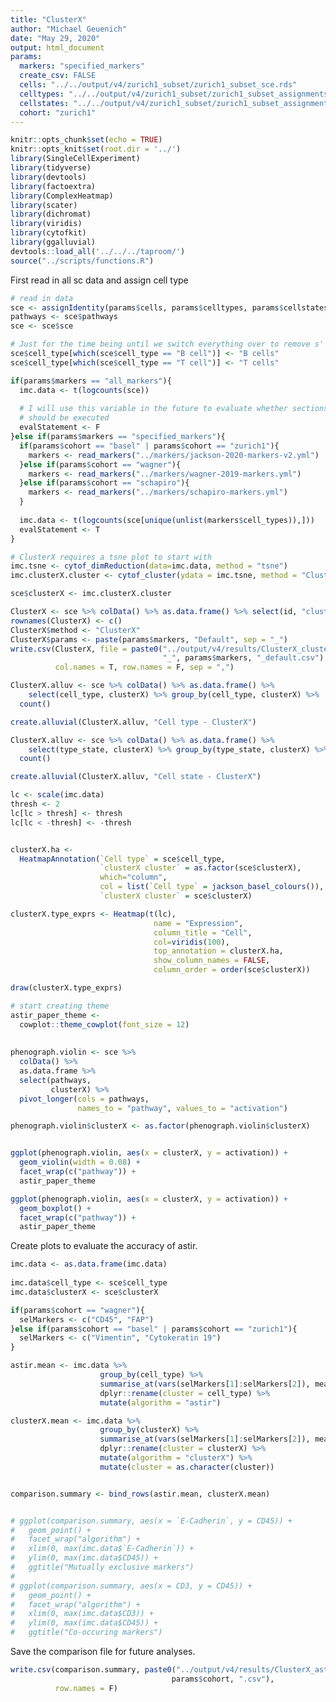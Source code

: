 ```yaml
---
title: "ClusterX"
author: "Michael Geuenich"
date: "May 29, 2020"
output: html_document
params:
  markers: "specified_markers"
  create_csv: FALSE
  cells: "../../output/v4/zurich1_subset/zurich1_subset_sce.rds"
  celltypes: "../../output/v4/zurich1_subset/zurich1_subset_assignments_type.csv"
  cellstates: "../../output/v4/zurich1_subset/zurich1_subset_assignments_state.csv" 
  cohort: "zurich1"
---
```


```r
knitr::opts_chunk$set(echo = TRUE)
knitr::opts_knit$set(root.dir = '../')
library(SingleCellExperiment)
library(tidyverse)
library(devtools)
library(factoextra)
library(ComplexHeatmap)
library(scater)
library(dichromat)
library(viridis)
library(cytofkit)
library(ggalluvial)
devtools::load_all('../../../taproom/')
source("../scripts/functions.R")
```


First read in all sc data and assign cell type
```r
# read in data
sce <- assignIdentity(params$cells, params$celltypes, params$cellstates)
pathways <- sce$pathways
sce <- sce$sce

# Just for the time being until we switch everything over to remove s' at the end
sce$cell_type[which(sce$cell_type == "B cell")] <- "B cells"
sce$cell_type[which(sce$cell_type == "T cell")] <- "T cells"
```

```r
if(params$markers == "all_markers"){
  imc.data <- t(logcounts(sce))
  
  # I will use this variable in the future to evaluate whether sections of code
  # should be executed
  evalStatement <- F
}else if(params$markers == "specified_markers"){
  if(params$cohort == "basel" | params$cohort == "zurich1"){
    markers <- read_markers("../markers/jackson-2020-markers-v2.yml")
  }else if(params$cohort == "wagner"){
    markers <- read_markers("../markers/wagner-2019-markers.yml")
  }else if(params$cohort == "schapiro"){
    markers <- read_markers("../markers/schapiro-markers.yml")
  }
  
  imc.data <- t(logcounts(sce[unique(unlist(markers$cell_types)),]))
  evalStatement <- T
}
```

```r
# ClusterX requires a tsne plot to start with
imc.tsne <- cytof_dimReduction(data=imc.data, method = "tsne")
imc.clusterX.cluster <- cytof_cluster(ydata = imc.tsne, method = "ClusterX")

sce$clusterX <- imc.clusterX.cluster
```


```r
ClusterX <- sce %>% colData() %>% as.data.frame() %>% select(id, "clusterX")
rownames(ClusterX) <- c()
ClusterX$method <- "ClusterX"
ClusterX$params <- paste(params$markers, "Default", sep = "_")
write.csv(ClusterX, file = paste0("../output/v4/results/ClusterX_clusters_", params$cohort,
                                  "_", params$markers, "_default.csv"),
          col.names = T, row.names = F, sep = ",")
```

```r
ClusterX.alluv <- sce %>% colData() %>% as.data.frame() %>% 
    select(cell_type, clusterX) %>% group_by(cell_type, clusterX) %>% 
  count()

create.alluvial(ClusterX.alluv, "Cell type - ClusterX")
```

```r
ClusterX.alluv <- sce %>% colData() %>% as.data.frame() %>% 
    select(type_state, clusterX) %>% group_by(type_state, clusterX) %>% 
  count()

create.alluvial(ClusterX.alluv, "Cell state - ClusterX")
```

```r
lc <- scale(imc.data)
thresh <- 2
lc[lc > thresh] <- thresh
lc[lc < -thresh] <- -thresh


clusterX.ha <- 
  HeatmapAnnotation(`Cell type` = sce$cell_type,
                    `clusterX cluster` = as.factor(sce$clusterX),
                    which="column",
                    col = list(`Cell type` = jackson_basel_colours()),
                    `clusterX cluster` = sce$clusterX)

clusterX.type_exprs <- Heatmap(t(lc), 
                                name = "Expression",
                                column_title = "Cell",
                                col=viridis(100),
                                top_annotation = clusterX.ha,
                                show_column_names = FALSE,
                                column_order = order(sce$clusterX))

draw(clusterX.type_exprs)
```

```r
# start creating theme
astir_paper_theme <- 
  cowplot::theme_cowplot(font_size = 12)
  
  
phenograph.violin <- sce %>% 
  colData() %>% 
  as.data.frame %>% 
  select(pathways, 
         clusterX) %>% 
  pivot_longer(cols = pathways, 
               names_to = "pathway", values_to = "activation")

phenograph.violin$clusterX <- as.factor(phenograph.violin$clusterX)


ggplot(phenograph.violin, aes(x = clusterX, y = activation)) +
  geom_violin(width = 0.08) +
  facet_wrap(c("pathway")) +
  astir_paper_theme

ggplot(phenograph.violin, aes(x = clusterX, y = activation)) +
  geom_boxplot() +
  facet_wrap(c("pathway")) +
  astir_paper_theme

```


Create plots to evaluate the accuracy of astir.
```r
imc.data <- as.data.frame(imc.data)
  
imc.data$cell_type <- sce$cell_type
imc.data$clusterX <- sce$clusterX

if(params$cohort == "wagner"){
  selMarkers <- c("CD45", "FAP")
}else if(params$cohort == "basel" | params$cohort == "zurich1"){
  selMarkers <- c("Vimentin", "Cytokeratin 19")
}

astir.mean <- imc.data %>% 
                    group_by(cell_type) %>% 
                    summarise_at(vars(selMarkers[1]:selMarkers[2]), mean) %>% 
                    dplyr::rename(cluster = cell_type) %>% 
                    mutate(algorithm = "astir")

clusterX.mean <- imc.data %>% 
                    group_by(clusterX) %>% 
                    summarise_at(vars(selMarkers[1]:selMarkers[2]), mean) %>% 
                    dplyr::rename(cluster = clusterX) %>% 
                    mutate(algorithm = "clusterX") %>% 
                    mutate(cluster = as.character(cluster))


comparison.summary <- bind_rows(astir.mean, clusterX.mean)


# ggplot(comparison.summary, aes(x = `E-Cadherin`, y = CD45)) +
#   geom_point() +
#   facet_wrap("algorithm") + 
#   xlim(0, max(imc.data$`E-Cadherin`)) +
#   ylim(0, max(imc.data$CD45)) +
#   ggtitle("Mutually exclusive markers")
# 
# ggplot(comparison.summary, aes(x = CD3, y = CD45)) +
#   geom_point() +
#   facet_wrap("algorithm") + 
#   xlim(0, max(imc.data$CD3)) +
#   ylim(0, max(imc.data$CD45)) +
#   ggtitle("Co-occuring markers")

```

Save the comparison file for future analyses.
```r
write.csv(comparison.summary, paste0("../output/v4/results/ClusterX_astirComparison_", 
                                    params$cohort, ".csv"),
          row.names = F)
```